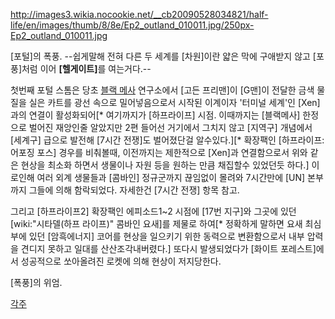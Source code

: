 http://images3.wikia.nocookie.net/__cb20090528034821/half-life/en/images/thumb/8/8e/Ep2_outland_010011.jpg/250px-Ep2_outland_010011.jpg

[포털]의 폭풍.
--쉽게말해 전혀 다른 두 세계를 [차원]이란 얇은 막에 구애받지 않고 [포풍]처럼 이어 '''[헬게이트]'''를 여는거다.--

첫번째 포털 스톰은 당초 [[블랙 메사]] 연구소에서 [고든 프리맨]이 [G맨]이 전달한 금색 물질을 실은 카트를 광선 속으로 밀어넣음으로서 시작된 이계이자 '터미널 세계'인 [Xen]과의 연결이 활성화되어[* 여기까지가 [하프라이프] 시점. 이때까지는 [블랙메사] 한정으로 벌어진 재앙인줄 알았지만 2편 들어선 거기에서 그치지 않고 [지역구] 개념에서 [세계구] 급으로 발전해 [7시간 전쟁]도 벌어졌단걸 알수있다.][* 확장팩인 [하프라이프:어포징 포스] 경우를 비춰볼때, 이전까지는 제한적으로 [Xen]과 연결함으로서 위와 같은 현상을 최소화 하면서 생물이나 자원 등을 원하는 만큼 채집할수 있었던듯 하다.] 이로인해 여러 외계 생물들과 [콤바인] 정규군까지 끊임없이 몰려와 7시간만에 [UN] 본부까지 그들에 의해 함락되었다. 자세한건 [7시간 전쟁] 항목 참고.

그리고 [하프라이프2] 확장팩인 에피소드1~2 시점에 [17번 지구]와 그곳에 있던 [wiki:"시타델(하프 라이프)" 콤바인 요새]를 제물로 하여[* 정확하게 말하면 요새 최심부에 있던 [암흑에너지] 코어를 현상을 일으키기 위한 동력으로 변환함으로서 내부 압력을 견디지 못하고 일대를 산산조각내버렸다.] 또다시 발생되었다가 [화이트 포레스트]에서 성공적으로 쏘아올려진 로켓에 의해 현상이 저지당한다.

{{{#!html
<iframe width="425" height="349" src="http://www.youtube.com/embed/fZTfS7LOhQE" frameborder="0" allowfullscreen></iframe>
}}}

[폭풍]의 위엄.


[[각주]]
